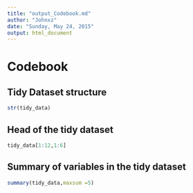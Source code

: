 ```yaml
---
title: "output_Codebook.md"
author: "Johnxz"
date: "Sunday, May 24, 2015"
output: html_document
---
```


Codebook
========


Tidy Dataset structure
-----------------

```r
str(tidy_data)
```


Head of the tidy dataset
------------------------------

```r
tidy_data[1:12,1:6]
```

Summary of variables in the tidy dataset
--------------------

```r
summary(tidy_data,maxsum =5)
```
